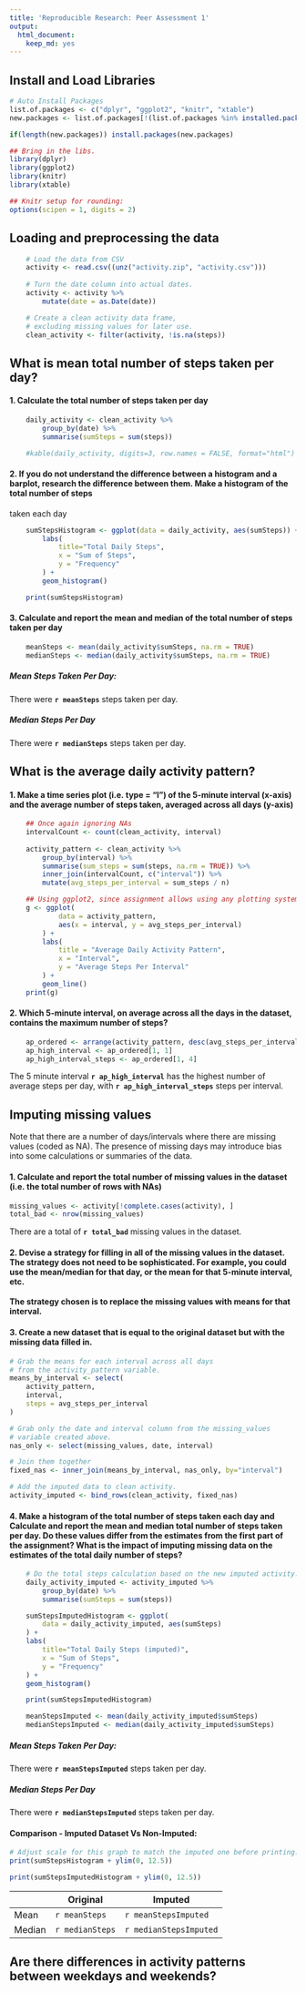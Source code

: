 ```yaml
---
title: 'Reproducible Research: Peer Assessment 1'
output:
  html_document:
    keep_md: yes
---
```


## Install and Load Libraries
```r
# Auto Install Packages
list.of.packages <- c("dplyr", "ggplot2", "knitr", "xtable")
new.packages <- list.of.packages[!(list.of.packages %in% installed.packages()[,"Package"])]

if(length(new.packages)) install.packages(new.packages)

## Bring in the libs.
library(dplyr)
library(ggplot2)
library(knitr)
library(xtable)

## Knitr setup for rounding:
options(scipen = 1, digits = 2)

```

## Loading and preprocessing the data
```r
    # Load the data from CSV
    activity <- read.csv((unz("activity.zip", "activity.csv")))
    
    # Turn the date column into actual dates.    
    activity <- activity %>%
        mutate(date = as.Date(date))

    # Create a clean activity data frame, 
    # excluding missing values for later use.
    clean_activity <- filter(activity, !is.na(steps))

```



## What is mean total number of steps taken per day?

#### 1. Calculate the total number of steps taken per day
```r
    daily_activity <- clean_activity %>%
        group_by(date) %>%
        summarise(sumSteps = sum(steps))    

    #kable(daily_activity, digits=3, row.names = FALSE, format="html")
```

#### 2. If you do not understand the difference between a histogram and a barplot, research the difference between them. Make a histogram of the total number of steps
taken each day

```r
    sumStepsHistogram <- ggplot(data = daily_activity, aes(sumSteps)) + 
        labs(
            title="Total Daily Steps",
            x = "Sum of Steps",
            y = "Frequency"
        ) + 
        geom_histogram()

    print(sumStepsHistogram)
```

#### 3. Calculate and report the mean and median of the total number of steps taken per day
```r
    meanSteps <- mean(daily_activity$sumSteps, na.rm = TRUE)
    medianSteps <- median(daily_activity$sumSteps, na.rm = TRUE)
```

##### Mean Steps Taken Per Day: 
There were **`r meanSteps`** steps taken per day.

##### Median Steps Per Day
There were **`r medianSteps`** steps taken per day.




## What is the average daily activity pattern?

#### 1. Make a time series plot (i.e. type = "l") of the 5-minute interval (x-axis) and the average number of steps taken, averaged across all days (y-axis)

```r
    ## Once again ignoring NAs
    intervalCount <- count(clean_activity, interval)
   
    activity_pattern <- clean_activity %>%
        group_by(interval) %>%
        summarise(sum_steps = sum(steps, na.rm = TRUE)) %>%
        inner_join(intervalCount, c("interval")) %>%
        mutate(avg_steps_per_interval = sum_steps / n)

    ## Using ggplot2, since assignment allows using any plotting system.
    g <- ggplot(
            data = activity_pattern, 
            aes(x = interval, y = avg_steps_per_interval)
        ) + 
        labs(
            title = "Average Daily Activity Pattern",
            x = "Interval",
            y = "Average Steps Per Interval"
        ) + 
        geom_line()
    print(g)


```

#### 2. Which 5-minute interval, on average across all the days in the dataset, contains the maximum number of steps?
```r
    ap_ordered <- arrange(activity_pattern, desc(avg_steps_per_interval))
    ap_high_interval <- ap_ordered[1, 1]
    ap_high_interval_steps <- ap_ordered[1, 4]
```

The 5 minute interval **`r ap_high_interval`** has the highest number of average steps per day, with **`r ap_high_interval_steps`** steps per interval. 

## Imputing missing values

Note that there are a number of days/intervals where there are missing values (coded as NA). The presence of missing days may introduce bias into some calculations or summaries of the data.

#### 1. Calculate and report the total number of missing values in the dataset (i.e. the total number of rows with NAs)

```r
missing_values <- activity[!complete.cases(activity), ]
total_bad <- nrow(missing_values)
```

There are a total of **`r total_bad`** missing values in the dataset.



#### 2. Devise a strategy for filling in all of the missing values in the dataset. The strategy does not need to be sophisticated. For example, you could use the mean/median for that day, or the mean for that 5-minute interval, etc.

**The strategy chosen is to replace the missing values with means for that interval.**

#### 3. Create a new dataset that is equal to the original dataset but with the missing data filled in.
```r
# Grab the means for each interval across all days
# from the activity_pattern variable.
means_by_interval <- select(
    activity_pattern, 
    interval, 
    steps = avg_steps_per_interval
)

# Grab only the date and interval column from the missing_values 
# variable created above.
nas_only <- select(missing_values, date, interval)

# Join them together
fixed_nas <- inner_join(means_by_interval, nas_only, by="interval")

# Add the imputed data to clean activity.
activity_imputed <- bind_rows(clean_activity, fixed_nas)
```

#### 4. Make a histogram of the total number of steps taken each day and Calculate and report the mean and median total number of steps taken per day. Do these values differ from the estimates from the first part of the assignment? What is the impact of imputing missing data on the estimates of the total daily number of steps?



```r
    # Do the total steps calculation based on the new imputed activity.
    daily_activity_imputed <- activity_imputed %>%
        group_by(date) %>%
        summarise(sumSteps = sum(steps))    

    sumStepsImputedHistogram <- ggplot(
        data = daily_activity_imputed, aes(sumSteps)
    ) + 
    labs(
        title="Total Daily Steps (imputed)",
        x = "Sum of Steps",
        y = "Frequency"
    ) + 
    geom_histogram()

    print(sumStepsImputedHistogram)
```


```r
    meanStepsImputed <- mean(daily_activity_imputed$sumSteps)
    medianStepsImputed <- median(daily_activity_imputed$sumSteps)
```

##### Mean Steps Taken Per Day: 
There were **`r meanStepsImputed`** steps taken per day.

##### Median Steps Per Day
There were **`r medianStepsImputed`** steps taken per day.

#### Comparison - Imputed Dataset Vs Non-Imputed:

```r
# Adjust scale for this graph to match the imputed one before printing.
print(sumStepsHistogram + ylim(0, 12.5))
```

```r
print(sumStepsImputedHistogram + ylim(0, 12.5))
```

<div style="clear: both;"></div>

|   |Original|Imputed|
|---|---|---|
|Mean   |`r meanSteps`   |`r meanStepsImputed`   |
|Median   |`r medianSteps`   |`r medianStepsImputed`   |


## Are there differences in activity patterns between weekdays and weekends?
